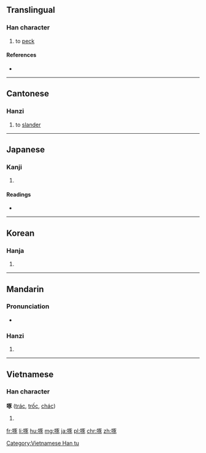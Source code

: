==Translingual==

===Han character===
{{Han char|rn=30|rad=口|as=08|sn=11|four=6103<sub>2</sub>|canj=口一尸人 (RMSO)|ids=⿰[[口]][[豖]]}}

# to [[peck]]

====References====
* {{Han ref|kx=0194.300|dkj=03801|dj=0415.070|hdz=10639.010|uh=5544|ud=21828|bh=B0D6|bd=45270}}

----

==Cantonese==

===Hanzi===
{{yue-hanzi|jyut=[[doek3]], [[doeng1]]|y=deuk3, deung1}}

# to [[slander]]

----

==Japanese==

===Kanji===
{{ja-kanji|grade=|rs=口08}}

# {{defn|lang=ja|sort=口08}}

====Readings====
* {{ja-readings|on=[[たく]] (taku)|kun=[[ついばむ]] (tsuibamu)}}

----

==Korean==

===Hanja===
{{ko-hanja|hangeul=탁|rv=tak|mr=t'ak}}

# {{defn|lang=ko|sort=口08}}

----

==Mandarin==

===Pronunciation===
* {{audio|Zh-zhuó.ogg|Audio|lang=cmn}}

===Hanzi===
{{cmn-hanzi|pin=[[zhuó]] ([[zhuo2]])|wg=cho<sup>2</sup>}}

# {{defn|lang=cmn|sort=口08}}

----

==Vietnamese==

===Han character===
'''啄''' ([[trác]], [[trốc]], [[chác]])

# {{defn|lang=vi}}

[[Category:Vietnamese Han tu]]

[[fr:啄]]
[[li:啄]]
[[hu:啄]]
[[mg:啄]]
[[ja:啄]]
[[pl:啄]]
[[chr:啄]]
[[zh:啄]]